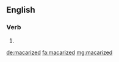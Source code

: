 ==English==

===Verb===
{{head|en}}

# {{en-past of|macarize}}

[[de:macarized]]
[[fa:macarized]]
[[mg:macarized]]